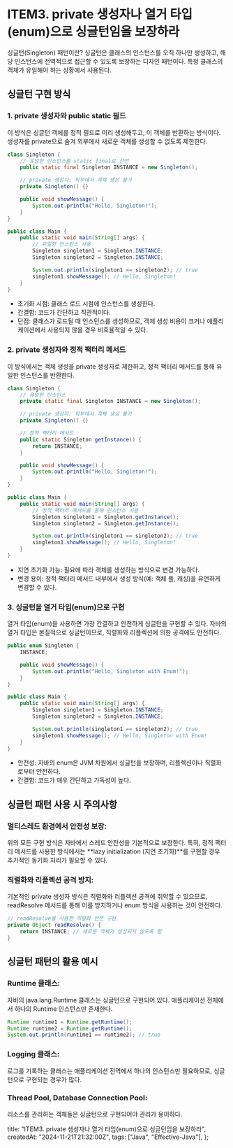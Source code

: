 # ITEM3. private 생성자나 열거 타입(enum)으로 싱글턴임을 보장하라

싱글턴(Singleton) 패턴이란?
싱글턴은 클래스의 인스턴스를 오직 하나만 생성하고, 해당 인스턴스에 전역적으로 접근할 수 있도록 보장하는 디자인 패턴이다. 특정 클래스의 객체가 유일해야 하는 상황에서 사용된다.

## 싱글턴 구현 방식

### 1. private 생성자와 public static 필드

이 방식은 싱글턴 객체를 정적 필드로 미리 생성해두고, 이 객체를 반환하는 방식이다. 생성자를 private으로 숨겨 외부에서 새로운 객체를 생성할 수 없도록 제한한다.

```java
class Singleton {
    // 유일한 인스턴스를 static final로 선언
    public static final Singleton INSTANCE = new Singleton();

    // private 생성자: 외부에서 객체 생성 불가
    private Singleton() {}

    public void showMessage() {
        System.out.println("Hello, Singleton!");
    }
}

public class Main {
    public static void main(String[] args) {
        // 유일한 인스턴스 사용
        Singleton singleton1 = Singleton.INSTANCE;
        Singleton singleton2 = Singleton.INSTANCE;

        System.out.println(singleton1 == singleton2); // true
        singleton1.showMessage(); // Hello, Singleton!
    }
}
```

- 초기화 시점: 클래스 로드 시점에 인스턴스를 생성한다.
- 간결함: 코드가 간단하고 직관적이다.
- 단점: 클래스가 로드될 때 인스턴스를 생성하므로, 객체 생성 비용이 크거나 애플리케이션에서 사용되지 않을 경우 비효율적일 수 있다.

### 2. private 생성자와 정적 팩터리 메서드

이 방식에서는 객체 생성을 private 생성자로 제한하고, 정적 팩터리 메서드를 통해 유일한 인스턴스를 반환한다.

```java
class Singleton {
    // 유일한 인스턴스
    private static final Singleton INSTANCE = new Singleton();

    // private 생성자: 외부에서 객체 생성 불가
    private Singleton() {}

    // 정적 팩터리 메서드
    public static Singleton getInstance() {
        return INSTANCE;
    }

    public void showMessage() {
        System.out.println("Hello, Singleton!");
    }
}

public class Main {
    public static void main(String[] args) {
        // 정적 팩터리 메서드를 통해 인스턴스 사용
        Singleton singleton1 = Singleton.getInstance();
        Singleton singleton2 = Singleton.getInstance();

        System.out.println(singleton1 == singleton2); // true
        singleton1.showMessage(); // Hello, Singleton!
    }
}
```

- 지연 초기화 가능: 필요에 따라 객체를 생성하는 방식으로 변경 가능하다.
- 변경 용이: 정적 팩터리 메서드 내부에서 생성 방식(예: 객체 풀, 캐싱)을 유연하게 변경할 수 있다.

### 3. 싱글턴을 열거 타입(enum)으로 구현

열거 타입(enum)을 사용하면 가장 간결하고 안전하게 싱글턴을 구현할 수 있다. 자바의 열거 타입은 본질적으로 싱글턴이므로, 직렬화와 리플렉션에 의한 공격에도 안전하다.

```java
public enum Singleton {
    INSTANCE;

    public void showMessage() {
        System.out.println("Hello, Singleton with Enum!");
    }
}

public class Main {
    public static void main(String[] args) {
        Singleton singleton1 = Singleton.INSTANCE;
        Singleton singleton2 = Singleton.INSTANCE;

        System.out.println(singleton1 == singleton2); // true
        singleton1.showMessage(); // Hello, Singleton with Enum!
    }
}
```

- 안전성: 자바의 enum은 JVM 차원에서 싱글턴을 보장하며, 리플렉션이나 직렬화로부터 안전하다.
- 간결함: 코드가 매우 간단하고 가독성이 높다.

## 싱글턴 패턴 사용 시 주의사항

### 멀티스레드 환경에서 안전성 보장:

위의 모든 구현 방식은 자바에서 스레드 안전성을 기본적으로 보장한다.
특히, 정적 팩터리 메서드를 사용한 방식에서는 **lazy initialization (지연 초기화)**를 구현할 경우 추가적인 동기화 처리가 필요할 수 있다.

### 직렬화와 리플렉션 공격 방지:

기본적인 private 생성자 방식은 직렬화와 리플렉션 공격에 취약할 수 있으므로, readResolve 메서드를 통해 이를 방지하거나 enum 방식을 사용하는 것이 안전하다.

```java
// readResolve를 사용한 직렬화 안전 구현
private Object readResolve() {
    return INSTANCE; // 새로운 객체가 생성되지 않도록 함
}
```

## 싱글턴 패턴의 활용 예시

### Runtime 클래스:

자바의 java.lang.Runtime 클래스는 싱글턴으로 구현되어 있다. 애플리케이션 전체에서 하나의 Runtime 인스턴스만 존재한다.

```java
Runtime runtime1 = Runtime.getRuntime();
Runtime runtime2 = Runtime.getRuntime();
System.out.println(runtime1 == runtime2); // true
```

### Logging 클래스:

로그를 기록하는 클래스는 애플리케이션 전역에서 하나의 인스턴스만 필요하므로, 싱글턴으로 구현되는 경우가 많다.

### Thread Pool, Database Connection Pool:

리소스를 관리하는 객체들은 싱글턴으로 구현되어야 관리가 용이하다.

  title: "ITEM3. private 생성자나 열거 타입(enum)으로 싱글턴임을 보장하라",
  createdAt: "2024-11-21T21:32:00Z",
  tags: ["Java", "Effective-Java"],
};
